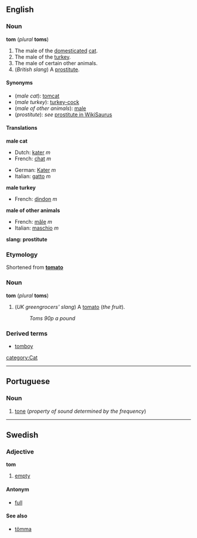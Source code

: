 {{See|Tom}}
==English==
===Noun===
'''tom''' (''plural'' '''toms''')

#The male of the [[domesticated]] [[cat]].
#The male of the [[turkey]].
#The male of certain other animals.
#(''British slang'') A [[prostitute]].

====Synonyms====
*(''male cat''): [[tomcat]]
*(''male turkey''): [[turkey-cock]]
*(''male of other animals''): [[male]]
*(''prostitute''): ''see'' [[WikiSaurus:prostitute|prostitute in WikiSaurus]]

====Translations====
'''male cat'''
{{top}}
*Dutch: [[kater]] ''m''
*French: [[chat#French|chat]] ''m''
{{mid}}
*German: [[Kater]] ''m''
*Italian: [[gatto]] ''m''
{{bottom}}

'''male turkey'''
{{top}}
*French: [[dindon]] ''m''
{{mid}}
{{bottom}}

'''male of other animals'''
{{top}}
*French: [[mâle]] ''m''
*Italian: [[maschio]] ''m''
{{mid}}
{{bottom}}

'''slang: prostitute'''
{{top}}
{{mid}}
{{bottom}}

===Etymology===
Shortened from '''[[tomato]]'''

===Noun===
'''tom''' (''plural'' '''toms''')

#(''UK greengrocers' slang'') A [[tomato]] (''the fruit'').
#:''Toms 90p a pound''

===Derived terms===
*[[tomboy]]

[[category:Cat]]

----
==Portuguese==
===Noun===

#[[tone]] (''property of sound determined by the frequency'')

----
==Swedish==
===Adjective===
'''tom'''

#[[empty]]

====Antonym====
*[[full]]

====See also====
*[[tömma]]
